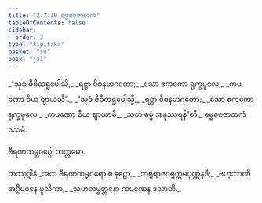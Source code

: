 ```yaml
---
title: "2.7.10 ဓမ္မဓဇဇာတက"
tableOfContents: false
sidebar:
  order: 2
type: "tipitaka"
basket: "su"
book: "ja1"
---
```



<DynamicBreadcrumb />

<Division number="139" book="ja1">

<Paragraph number="565" type="verses" book="ja1">
_“သုခံ ဇီဝိတရူပေါသိ,_  
_ရဋ္ဌာ ဝိဝနမာဂတော;_  
_သော ဧကကော ရုက္ခမူလေ,_  
_ကပဏော ဝိယ ဈာယသိ”._  

</Paragraph>

</Division>
<Division number="140" book="ja1">

<Paragraph number="566" type="verses" book="ja1">
_“သုခံ ဇီဝိတရူပေါသ္မိ,_  
_ရဋ္ဌာ ဝိဝနမာဂတော;_  
_သော ဧကကော ရုက္ခမူလေ,_  
_ကပဏော ဝိယ ဈာယာမိ;_  
_သတံ ဓမ္မံ အနုဿရန်”တိ._  


</Paragraph>
</Division>

<Paragraph number="567" type="center" book="ja1">
ဓမ္မဓဇဇာတကံ ဒသမံ.

  
ဗီရဏထမ္ဘဝဂ္ဂေါ သတ္တမော.



</Paragraph>

<Paragraph number="568" type="center" book="ja1">
တဿုဒ္ဒါနံ


</Paragraph>

<Paragraph number="569" type="verses" book="ja1">
_အထ ဗီရဏထမ္ဘဝရော စ နဋော,_  
_ဘရုရာဇဝရုတ္တမပုဏ္ဏနဒီ;_  
_ဗဟုဘာဏိ အဂ္ဂိပဝနေ မူသိကာ,_  
_သဟလမ္ဗတ္ထနော ကပဏေန ဒသာတိ._
</Paragraph>